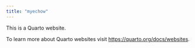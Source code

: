 ```yaml
---
title: "myechow"
---
```


This is a Quarto website.

To learn more about Quarto websites visit <https://quarto.org/docs/websites>.
